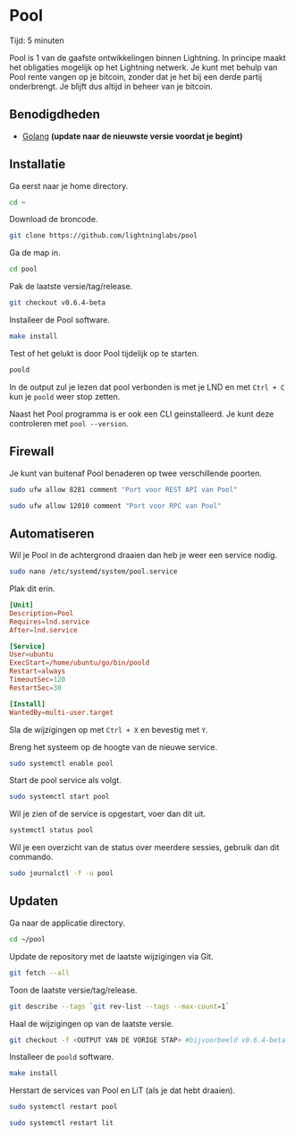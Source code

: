 
# Pool

<Callout emoji="&#x2139;">
	Tijd: 5 minuten
</Callout>

Pool is 1 van de gaafste ontwikkelingen binnen Lightning. In principe maakt het obligaties mogelijk op het Lightning netwerk. Je kunt met behulp van Pool rente vangen op je bitcoin, zonder dat je het bij een derde partij onderbrengt. Je blijft dus altijd in beheer van je bitcoin.

## Benodigdheden

* [Golang](/raspberry-pi/common-dependencies#golang) **\(update naar de nieuwste versie voordat je begint\)**

## Installatie

Ga eerst naar je home directory.

```bash
cd ~
```

Download de broncode.

```bash
git clone https://github.com/lightninglabs/pool
```

Ga de map in.

```bash
cd pool
```

Pak de laatste versie/tag/release.

```bash
git checkout v0.6.4-beta
```

Installeer de Pool software.

```bash
make install
```

Test of het gelukt is door Pool tijdelijk op te starten.

```bash
poold
```

In de output zul je lezen dat pool verbonden is met je LND en met `Ctrl + C` kun je `poold` weer stop zetten.

Naast het Pool programma is er ook een CLI geinstalleerd. Je kunt deze controleren met `pool --version`.

## Firewall

Je kunt van buitenaf Pool benaderen op twee verschillende poorten.

```bash
sudo ufw allow 8281 comment "Port voor REST API van Pool"

sudo ufw allow 12010 comment "Port voor RPC van Pool"
```

## Automatiseren

Wil je Pool in de achtergrond draaien dan heb je weer een service nodig.

```bash
sudo nano /etc/systemd/system/pool.service
```

Plak dit erin.

```toml
[Unit]
Description=Pool
Requires=lnd.service
After=lnd.service

[Service]
User=ubuntu
ExecStart=/home/ubuntu/go/bin/poold
Restart=always
TimeoutSec=120
RestartSec=30

[Install]
WantedBy=multi-user.target
```

Sla de wijzigingen op met `Ctrl + X` en bevestig met `Y`.

Breng het systeem op de hoogte van de nieuwe service.

```bash
sudo systemctl enable pool
```

Start de pool service als volgt.

```bash
sudo systemctl start pool
```

Wil je zien of de service is opgestart, voer dan dit uit.

```bash
systemctl status pool
```

Wil je een overzicht van de status over meerdere sessies, gebruik dan dit commando.

```bash
sudo journalctl -f -u pool
```

## Updaten

Ga naar de applicatie directory.

```bash
cd ~/pool
```

Update de repository met de laatste wijzigingen via Git.

```bash
git fetch --all
```

Toon de laatste versie/tag/release.

```bash
git describe --tags `git rev-list --tags --max-count=1`
```

Haal de wijzigingen op van de laatste versie.

```bash
git checkout -f <OUTPUT VAN DE VORIGE STAP> #bijvoorbeeld v0.6.4-beta
```

Installeer de `poold` software.

```bash
make install
```

Herstart de services van Pool en LiT (als je dat hebt draaien).

```bash
sudo systemctl restart pool

sudo systemctl restart lit
```